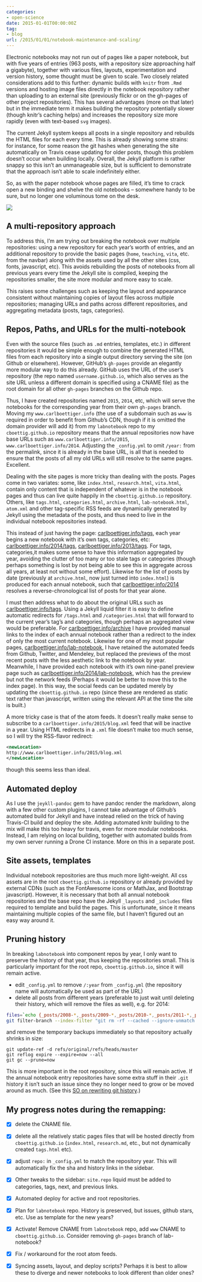 ```yaml
---
categories:
- open-science
date: 2015-01-01T00:00:00Z
tag:
- blog
url: /2015/01/01/notebook-maintenance-and-scaling/
---
```


Electronic notebooks may not run out of pages like a paper notebook,
but with five years of entries (963 posts, with a repository size
approaching half a gigabyte), together with various files, layouts,
experimentation and version history, some thought must be given to scale.
Two closely related considerations add to this further: dynamic builds
with `knitr` from `.Rmd` versions and hosting image files directly
in the notebook repository rather than uploading to an external site
(previously flickr or on the gh-pages of other project repositories).
This has several advantages (more on that later) but in the immediate
term it makes building the repository potentially slower (though knitr's
caching helps) and increases the repository size more rapidly (even with
text-based `svg` images).

The current Jekyll system keeps all posts in a single repository and
rebuilds the HTML files for each every time.  This is already showing some
strains: for instance, for some reason the git hashes when generating
the site automatically on Travis cease updating for older posts, though
this problem doesn't occur when building locally.  Overall, the Jekyll
platform is rather snappy so this isn't an unmanageable size, but is 
sufficient to demonstrate that the approach isn't able to scale indefinitely either.

So, as with the paper notebook whose pages are filled, it's time to crack
open a new binding and shelve the old notebooks -- somewhere handy to be
sure, but no longer one voluminous tome on the desk. 

![]({{site.baseurl}}/assets/figures/posts/2015-01-01/notebooks-shelf.jpg)

## A multi-repository approach ##

To address this, I'm am trying out breaking the notebook over multiple
repositories: using a new repository for each year's worth of entries,
and an additional repository to provide the basic pages (`home`, `teaching`,
`vita`, etc. from the navbar) along with the assets used by all the other 
sites (css, fonts, javascript, etc).  This avoids rebuilding the posts
of notebooks from all previous years every time the Jekyll site is compiled,
keeping the repositories smaller, the site more modular and more easy to scale.


This raises some challenges such as keeping the layout and appearance consistent
without maintaining copies of layout files across multiple repositories;
managing URLs and paths across different repositories, and aggregating metadata 
(posts, tags, categories). 

## Repos, Paths, and URLs for the multi-notebook ##

Even with the source files (such as `.md` entries, templates, etc.) in
different repositories it would be simple enough to combine the generated
HTML files from each repository into a single output directory serving the
site (on Github or elsewhere).  However, GitHub's `gh-pages` provide an
elegantly more modular way to do this already.  GitHub uses the URL of the
user's repository (the repo named `username.github.io`, which also serves
as the site URL unless a different domain is specified using a CNAME file)
as the root domain for all other `gh-pages` branches on the Github repo.

Thus, I have created repositories named `2015`, `2014`, etc, which will
serve the notebooks for the corresponding year from their own `gh-pages`
branch.  Moving my `www.carlboettiger.info` (the use of a subdomain such
as `www` is required in order to benefit from Github's CDN, though if
it is omitted the domain provider will add it) from my `labnotebook`
repo to my `cboettig.github.io` repository means that the annual
repositories now have base URLs such as `www.carlboettiger.info/2015`,
`www.carlboettiger.info/2014`.  Adjusting the `_config.yml` to omit
`/year:` from the permalink, since it is already in the base URL, is all
that is needed to ensure that the posts of all my old URLs will still
resolve to the same pages. Excellent.

Dealing with the site pages is more tricky than dealing with
the posts. Pages come in two variates: some, like `index.html`,
`research.html`, `vita.html`, contain only content that is independent
of whatever is in the notebook pages and thus can live quite happily
in the `cboettig.github.io` repository.  Others, like `tags.html`,
`categories.html`, `archive.html`, `lab-notebook.html`, `atom.xml`
and other tag-specific RSS feeds are dynamically generated by Jekyll
using the metadata of the posts, and thus need to live in the individual
notebook repositories instead.


This instead of just having the page:
[carlboettiger.info/tags](http://carlboettiger.info/tags), each
year begins a new notebook with it's own tags, categories, etc:
[carlboettiger.info/2014/tags](http://carlboettiger.info/2014/tags),
[carlboettiger.info/2013/tags](http://carlboettiger.info/2013/tags). For
tags, categories,it makes some sense to have this information
aggregated by year, avoiding the clutter of too many or too stale tags
or categories (though perhaps something is lost by not being able to see
this in aggregate across all years, at least not without some effort).
Likewise for the list of posts by date (previously at `archive.html`,
now just turned into `index.html`) is produced for each annual notebook,
such that [carlboettiger.info/2014](http://carlboettiger.info/2014)
resolves a reverse-chronological list of posts for that year alone.

I must then address what to do about the original URLs such as
[carlboettiger.info/tags](http://carlboettiger.info/tags).  Using a Jekyll
liquid filter it is easy to define automatic redirects for `/tags.html`
and `/categories.html` that will forward to the current year's tag's
and categories, though perhaps an aggregated view would be preferable.
For [carlboettiger.info/archive](http://carlboettiger.info/archive)
I have provided manual links to the index of each annual
notebook rather than a redirect to the index of only the most
current notebook.  Likewise for one of my most popular pages,
[carlboettiger.info/lab-notebook](http://carlboettiger.info/lab-notebook),
I have retained the automated feeds from Github, Twitter, and
Mendeley, but replaced the previews of the most recent posts with
the less aesthetic link to the notebook by year. Meanwhile, I have
provided each notebook with it's own nine-panel preview page such as
[carlboettiger.info/2014/lab-notebook](http://carlboettiger.info/2014/lab-notebook),
which has the preview but not the network feeds (Perhaps it would be
better to move this to the index page).  In this way, the social feeds
can be updated merely by updating the `cboettig.github.io` repo (since
these are rendered as static text rather than javascript, written using
the relevant API at the time the site is built.)

A more tricky case is that of the atom feeds. It doesn't really 
make sense to subscribe to a `carlboettiger.info/2015/blog.xml` feed 
that will be inactive in a year. Using HTML redirects in a `.xml` 
file doesn't make too much sense, so I will try the RSS-flavor redirect: 

```xml
<newLocation>
http://www.carlboettiger.info/2015/blog.xml
</newLocation>
```

though this seems less than ideal. 


## Automated deploy ##

As I use the `jeykll-pandoc` gem to have pandoc render the markdown, along with
a few other custom plugins, I cannot take advantage of Github's automated build for Jekyll
and have instead relied on the trick of having Travis-CI build and deploy the site.
Adding automated knitr building to the mix will make this too heavy for travis, even
for more modular notebooks.  Instead, I am relying on local building, together with
automated builds from my own server running a Drone CI instance. More on this in
a separate post. 


## Site assets, templates ##

Individual notebook repositories are thus much more light-weight.  All css assets are in
the root `cboettig.github.io` repository or already provided by external CDNs (such as the
FontAwesome icons or MathJax, and Bootstrap javascript). However, it is necessary that
both all annual notebook repositories and the base repo have the Jekyll `_layouts` and
`_includes` files required to template and build the pages.  This is unfortunate, since
it means maintaining multiple copies of the same file, but I haven't figured out an
easy way around it. 


## Pruning history ## 

In breaking `labnotebook` into component repos by year, I only want
to preserve the history of that year, thus keeping the repositories small.
This is particularly important for the root repo, `cboettig.github.io`, since
it will remain active.

- edit `_config.yml` to remove `/:year` from `_config.yml` (the repository name will automatically be used as part of the URL)
- delete all posts from different years (preferable to just wait until deleting their history, which will remove the files as well), e.g. for 2014:

```bash
files=`echo {_posts/2008-*,_posts/2009-*,_posts/2010-*,_posts/2011-*,_posts/2012-*,_posts/2013-*}`
git filter-branch --index-filter "git rm -rf --cached --ignore-unmatch $files" HEAD
```

and remove the temporary backups immediately so that repository actually shrinks in size:

```
git update-ref -d refs/original/refs/heads/master
git reflog expire --expire=now --all
git gc --prune=now
```


This is more important in the root repository, since this will remain
active. If the annual notebook entry repositories have some extra stuff
in their `.git` history it isn't such an issue since they no longer
need to grow or be moved around as much.  (See this [SO on rewriting
git history](http://stackoverflow.com/questions/2100907).)



## My progress notes during the remapping: ##

- [x] delete the CNAME file.

- [x] delete all the relatively static pages files that will be hosted
directly from `cboettig.github.io` (`index.html`, `research.md`, etc.,
but not dynamically created `tags.html` etc).

- [x]  adjust `repo:` in `_config.yml` to match the repository year. This
will automatically fix the sha and history links in the sidebar.

- [x] Other tweaks to the sidebar: `site.repo` liquid must be added to
categories, tags, next, and previous links.

- [x] Automated deploy for active and root repositories.

- [x] Plan for `labnotebook` repo.  History is preserved, but issues, github stars, etc.  Use as template for the new years?

- [x] Activate! Remove CNAME from `labnotebook` repo, add `www` CNAME to `cboettig.github.io`.  Consider removing `gh-pages` branch of lab-notebook? 

- [x] Fix / workaround for the root atom feeds.

- [x] Syncing assets, layout, and deploy scripts?  Perhaps it is best to allow these to diverge and newer notebooks to look different than older ones? 


